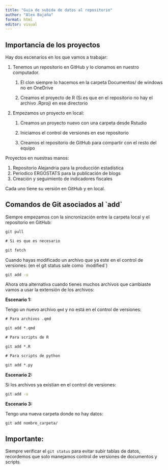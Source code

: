 ```yaml
---
title: "Guia de subida de datos al repositorio"
author: "Alex Bajaña"
format: html
editor: visual
---
```


## Importancia de los proyectos

Hay dos escenarios en los que vamos a trabajar:

1.  Tenemos un repositorio en GitHub y lo clonamos en nuestro computador.
    1.  El clon siempre lo hacemos en la carpeta Documentos/ de windows no en OneDrive

    2.  Creamos el proyecto de R (Si es que en el repositorio no hay el archivo .Rproj) en ese directorio
2.  Empezamos un proyecto en local:
    1.  Creamos un proyecto nuevo con una carpeta desde Rstudio

    2.  Iniciamos el control de versiones en ese repositorio

    3.  Creamos el repositorio de GitHub para compartir con el resto del equipo

Proyectos en nuestras manos:

1.  Repositorio Alejandria para la producción estadística
2.  Periodico ERGOSTATS para la publicación de blogs
3.  Creación y seguimiento de indicadores fiscales

Cada uno tiene su versión en GitHub y en local.

## Comandos de Git asociados al \`add\`

Siempre empezamos con la sincronización entre la carpeta local y el repositorio en GitHub:

```cmd

git pull 

# Si es que es necesario

git fetch

```

Cuando hayas modificado un archivo que ya este en el control de versiones: (en el git status sale como \`modified\`)

```cmd

git add -u

```

Ahora otra alternativa cuando tienes muchos archivos que cambiaste vamos a usar la extensión de los archivos:

**Escenario 1:**

Tengo un nuevo archivo `qmd` y no está en el control de versiones:

```cmd

# Para archivos .qmd

git add *.qmd

# Para scripts de R

git add *.R

# Para scripts de python

git add *.py


```

**Escenario 2:**

Si los archivos ya existian en el control de versiones:

```cmd

git add -u

```

**Escenario 3:**

Tengo una nueva carpeta donde no hay datos:

```cmd

git add nombre_carpeta/

```

## Importante:

Siempre verificar el `git status` para evitar subir tablas de datos, recordemos que solo manejamos control de versiones de documentos y scripts.
